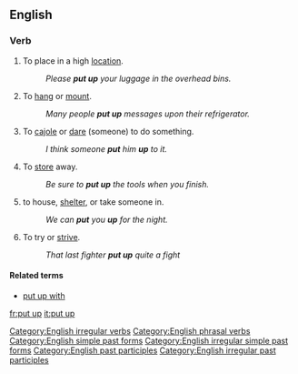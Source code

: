 ==English==

===Verb===
{{en-verb|inf=to [[put]] [[up]]|puts up|putting up|put up}}
# To place in a high [[location]].
#: ''Please '''put up''' your luggage in the overhead bins.''
# To [[hang]] or [[mount]].
#: ''Many people '''put up''' messages upon their refrigerator.''
# {{idiom}} To [[cajole]] or [[dare]] (someone) to do something.
#: ''I think someone '''put''' him '''up''' to it.''
# {{idiom}} To [[store]] away.
#: ''Be sure to '''put up''' the tools when you finish.''
# {{idiom}} to house, [[shelter]], or take someone in.
#: ''We can '''put''' you '''up''' for the night.''
# {{idiom}} To try or [[strive]].
#: ''That last fighter '''put up''' quite a fight''

====Related terms====
*[[put up with]]

[[Category:English irregular verbs]]
[[Category:English phrasal verbs]]
[[Category:English simple past forms]]
[[Category:English irregular simple past forms]]
[[Category:English past participles]]
[[Category:English irregular past participles]]

[[fr:put up]]
[[it:put up]]